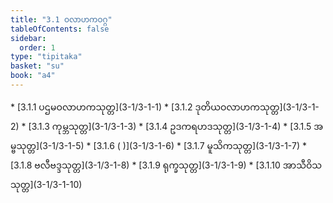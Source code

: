 ```yaml
---
title: "3.1 ဝလာဟကဝဂ္ဂ"
tableOfContents: false
sidebar:
  order: 1
type: "tipitaka"
basket: "su"
book: "a4"
---
```



<DynamicBreadcrumb />



<TableOfContents book="a4" section="3.1">
* [3.1.1 ပဌမဝလာဟကသုတ္တ](3-1/3-1-1)
* [3.1.2 ဒုတိယဝလာဟကသုတ္တ](3-1/3-1-2)
* [3.1.3 ကုမ္ဘသုတ္တ](3-1/3-1-3)
* [3.1.4 ဥဒကရဟဒသုတ္တ](3-1/3-1-4)
* [3.1.5 အမ္ဗသုတ္တ](3-1/3-1-5)
* [3.1.6 ( )](3-1/3-1-6)
* [3.1.7 မူသိကသုတ္တ](3-1/3-1-7)
* [3.1.8 ဗလီဗဒ္ဒသုတ္တ](3-1/3-1-8)
* [3.1.9 ရုက္ခသုတ္တ](3-1/3-1-9)
* [3.1.10 အာသီဝိသသုတ္တ](3-1/3-1-10)
</TableOfContents>
